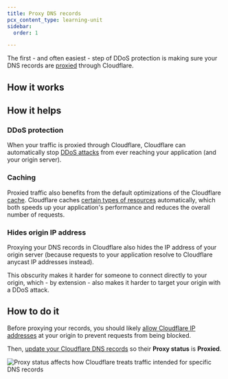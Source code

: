 ```yaml
---
title: Proxy DNS records
pcx_content_type: learning-unit
sidebar:
  order: 1

---
```



The first - and often easiest - step of DDoS protection is making sure your DNS records are [proxied](/dns/manage-dns-records/reference/proxied-dns-records/) through Cloudflare.

## How it works

<Render file="proxy-status-effects" product="fundamentals" />

## How it helps

### DDoS protection

When your traffic is proxied through Cloudflare, Cloudflare can automatically stop [DDoS attacks](/ddos-protection/about/) from ever reaching your application (and your origin server).

### Caching

Proxied traffic also benefits from the default optimizations of the Cloudflare [cache](/cache/). Cloudflare caches [certain types of resources](/cache/concepts/default-cache-behavior/#default-cached-file-extensions) automatically, which both speeds up your application's performance and reduces the overall number of requests.

### Hides origin IP address

Proxying your DNS records in Cloudflare also hides the IP address of your origin server (because requests to your application resolve to Cloudflare anycast IP addresses instead).

This obscurity makes it harder for someone to connect directly to your origin, which - by extension - also makes it harder to target your origin with a DDoS attack.

## How to do it

Before proxying your records, you should likely [allow Cloudflare IP addresses](/fundamentals/concepts/cloudflare-ip-addresses/) at your origin to prevent requests from being blocked.

Then, [update your Cloudflare DNS records](/dns/manage-dns-records/how-to/create-dns-records/#edit-dns-records) so their **Proxy status** is **Proxied**.

![Proxy status affects how Cloudflare treats traffic intended for specific DNS records](~/assets/images/dns/proxy-status-screenshot.png)
